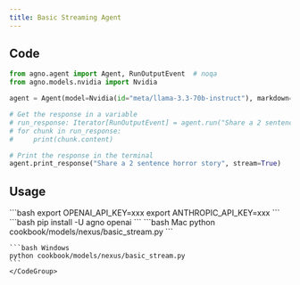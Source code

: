 ```yaml
---
title: Basic Streaming Agent
---
```


## Code

```python cookbook/models/nexus/basic_stream.py
from agno.agent import Agent, RunOutputEvent  # noqa
from agno.models.nvidia import Nvidia

agent = Agent(model=Nvidia(id="meta/llama-3.3-70b-instruct"), markdown=True)

# Get the response in a variable
# run_response: Iterator[RunOutputEvent] = agent.run("Share a 2 sentence horror story", stream=True)
# for chunk in run_response:
#     print(chunk.content)

# Print the response in the terminal
agent.print_response("Share a 2 sentence horror story", stream=True)

```

## Usage

<Steps>
  <Snippet file="create-venv-step.mdx" />

<Step title="Set your API keys">
```bash 
export OPENAI_API_KEY=xxx
export ANTHROPIC_API_KEY=xxx 
```
</Step>

<Step title="Install libraries">
```bash 
pip install -U agno openai 
```
</Step>

  <Step title="Run Agent">
    <CodeGroup>
    ```bash Mac
    python cookbook/models/nexus/basic_stream.py
    ```

    ```bash Windows
    python cookbook/models/nexus/basic_stream.py
    ```
    </CodeGroup>

  </Step>
</Steps>